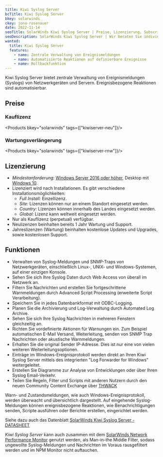 ```yaml
---
title: Kiwi Syslog Server
bcTitle: Kiwi Syslog Server
bkey: solarwinds
ckey: jona-rosenauer
date: 2022-11-14
seoTitle: SolarWinds Kiwi Syslog Server | Preise, Lizenzierung, Subscriptions
seoDescription: SolarWinds Kiwi Syslog Server | Wir beraten Sie individuell zu Fragen bei Lizenzierung und Kosten. Mit nur drei Klicks ein Angebot anfordern.
wanted:
  title: Kiwi Syslog Server
  features:
    - name: Zentrale Verwaltung von Ereignismeldungen
    - name: Automatisierte Reaktionen auf definierbare Ereignisse
    - name: Rollbackfunktion
---
```




<Intro>

 Kiwi Syslog Server bietet zentrale Verwaltung von Ereignismeldungen (Syslogs) von Netzwerkgeräten und Servern.
 Ereignisbezogene Reaktionen sind automatisierbar.

</Intro>

<TOC />



## Preise

### Kauflizenz


<Products bkey="solarwinds" tags={["kiwiserver-neu"]}/>


### Wartungsverlängerung


<Products bkey="solarwinds" tags={["kiwiserver-rnw"]}/>


## Lizenzierung

<ArrowList>

- *Mindestanforderung:* [Windows Server 2016 oder höher](/hersteller/microsoft/windows-server/), Desktop mit [Windows 10](/hersteller/microsoft/windows/).
- Lizenziert wird nach Installationen. Es gibt verschiedene Installationsmöglichkeiten:
  - *Full Install:* Einzellizenz.
  - *Site:* Lizenzen können nur an einem Standort eingesetzt werden.
  - *Country:* Lizenzen können innerhalb des Landes eingesetzt werden.
  - *Global:* Lizenz kann weltweit eingesetzt werden.
- Nur als Kauflizenz (perpetual) verfügbar.
- Neulizenzen beinhalten bereits 1 Jahr Wartung und Support.
- Jahreslizenzen (Wartung) beinhalten kostenlose Updates und Upgrades, sowie kostenlosen Support.

</ArrowList>



## Funktionen

<ArrowList>

- Verwalten von Syslog-Meldungen und SNMP-Traps von Netzwerkgeräten, einschließlich Linux-, UNIX- und Windows-Systemen, auf einer einzigen Konsole.
- Sehen Sie sich Ihre Syslog Daten durch Web Access von überall im Netzwerk an.
- Filtern Sie Nachrichten und erstellen Sie fortgeschrittene Warnmeldungen durch Advanced Script Processing (erweiterte Script Verarbeitung).
- Speichern Sie in jedes Datenbankformat mit ODBC-Logging.
- Planen Sie die Archivierung und Log-Verwaltung durch Automated Log Archive.
- Sehen Sie sich Ihre Syslog Nachrichten in mehreren Fenstern gleichzeitig an.
- Richten Sie vordefinierte Aktionen für Warnungen ein. Zum Beispiel automatischen E-Mail Versand, Weiterleitung, senden von SNMP Trap Nachrichten oder akustische Warnmeldungen.
- Erhalten Sie die original Sender IP-Adresse. Dies ist nur eine von vielen weiteren Weiterleitungsoptionen.
- Einträge im Windows-Ereignisprotokoll werden direkt an Ihren Kiwi Syslog Server mittels des integrierten "Log Forwarder for Windows" weitergeleitet.
- Erstellen Sie Diagramme zur Analyse von Entwicklungen oder über Ihren Syslog Email-Verkehr.
- Teilen Sie Regeln, Filter und Scripts mit anderen Nutzern durch den neuen Community Content Exchange über <a href="https://thwack.solarwinds.com/" target="_blank">THWACK</a>

</ArrowList>

Warn- und Zustandsmeldungen, wie auch Windows-Ereignisprotokoll, werden überwacht und übersichtlich dargestellt.
Auf eingehende Syslog-Meldungen können ereignisbezogene Reaktionen, wie Benachrichtigungen senden, Scripte ausführen oder Berichte erstellen, eingerichtet werden.

Siehe dazu auch das Datenblatt [SolarWinds Kiwi Syslog Server - DATASHEET](/hersteller/solarwinds/kiwi-syslog-server-datasheet.pdf)

<Info>

*Kiwi Syslog Server* kann auch zusammen mit dem [SolarWinds Network Performance Monitor](/hersteller/solarwinds/network-performance-monitor/) genutzt werden, als Man-in-the Middle Filter, sodass ungewollte Syslog-Meldungen und Nachrichten im Voraus rausgefiltert werden und im NPM Monitor nicht auftauchen.

</Info>
